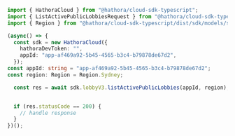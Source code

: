 ```typescript ListActivePublicLobbies.ts
import { HathoraCloud } from "@hathora/cloud-sdk-typescript";
import { ListActivePublicLobbiesRequest } from "@hathora/cloud-sdk-typescript/dist/sdk/models/operations";
import { Region } from "@hathora/cloud-sdk-typescript/dist/sdk/models/shared";

(async() => {
  const sdk = new HathoraCloud({
    hathoraDevToken: "",
    appId: "app-af469a92-5b45-4565-b3c4-b79878de67d2",
  });
const appId: string = "app-af469a92-5b45-4565-b3c4-b79878de67d2";
const region: Region = Region.Sydney;

  const res = await sdk.lobbyV3.listActivePublicLobbies(appId, region);


  if (res.statusCode == 200) {
    // handle response
  }
})();
```
